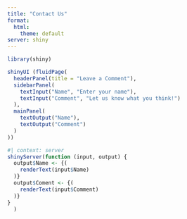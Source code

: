```yaml
---
title: "Contact Us"
format:
  html:
    theme: default
server: shiny
---
```

```r
library(shiny)
```

```r
shinyUI (fluidPage(
  headerPanel(title = "Leave a Comment"), 
  sidebarPanel(
    textInput("Name", "Enter your name"), 
    textInput("Comment", "Let us know what you think!")
  ), 
  mainPanel(
    textOutput("Name"), 
    textOutput("Comment")
  )
))
```

```r
#| context: server
shinyServer(function (input, output) {
  output$Name <- {(
    renderText(input$Name)
  )}
  output$Coment <- {(
    renderText(input$Comment)
  )}
}
  )

```

